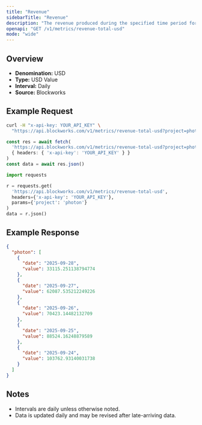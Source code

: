 ```yaml
---
title: "Revenue"
sidebarTitle: "Revenue"
description: "The revenue produced during the specified time period for given project."
openapi: "GET /v1/metrics/revenue-total-usd"
mode: "wide"
---
```


## Overview

- **Denomination:** USD
- **Type:** USD Value
- **Interval:** Daily
- **Source:** Blockworks

## Example Request

<CodeGroup>

```bash cURL
curl -H "x-api-key: YOUR_API_KEY" \
  "https://api.blockworks.com/v1/metrics/revenue-total-usd?project=photon"
```

```typescript TypeScript
const res = await fetch(
  'https://api.blockworks.com/v1/metrics/revenue-total-usd?project=photon',
  { headers: { 'x-api-key': 'YOUR_API_KEY' } }
)
const data = await res.json()
```

```python Python
import requests

r = requests.get(
  'https://api.blockworks.com/v1/metrics/revenue-total-usd',
  headers={'x-api-key': 'YOUR_API_KEY'},
  params={'project': 'photon'}
)
data = r.json()
```

</CodeGroup>

## Example Response

```json
{
  "photon": [
    {
      "date": "2025-09-28",
      "value": 33115.251138794774
    },
    {
      "date": "2025-09-27",
      "value": 62087.535212249226
    },
    {
      "date": "2025-09-26",
      "value": 70423.14482132709
    },
    {
      "date": "2025-09-25",
      "value": 88524.16248879589
    },
    {
      "date": "2025-09-24",
      "value": 103762.93140031738
    }
  ]
}
```

## Notes
- Intervals are daily unless otherwise noted.
- Data is updated daily and may be revised after late-arriving data.